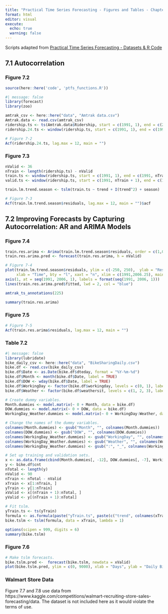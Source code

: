 ```yaml
---
title: "Practical Time Series Forecasting - Figures and Tables - Chapter 7"
format: html
editor: visual
execute:
  echo: true
  warning: false
---
```


Scripts adapted from [Practical Time Series Forecasting - Datasets & R Code](https://www.forecastingbook.com/resources/data-and-code)

## 

## 7.1 Autocorrelation

### Figure 7.2

```r
source(here::here('code', 'ptfs_functions.R'))

#| message: false
library(forecast)
library(zoo)

amtrak_csv <- here::here("data", "Amtrak data.csv")
Amtrak.data <- read.csv(amtrak_csv)
ridership.ts <- ts(Amtrak.data$Ridership, start = c(1991, 1), end = c(2004, 3), freq = 12)
ridership.24.ts <- window(ridership.ts, start = c(1991, 1), end = c(1991, 24))

# Figure 7-2
Acf(ridership.24.ts, lag.max = 12, main = "")
```

### Figure 7.3

```r
nValid <- 36
nTrain <- length(ridership.ts) - nValid
train.ts <- window(ridership.ts, start = c(1991, 1), end = c(1991, nTrain))
valid.ts <- window(ridership.ts, start = c(1991, nTrain + 1), end = c(1991, nTrain + nValid))

train.lm.trend.season <- tslm(train.ts ~ trend + I(trend^2) + season)

# Figure 7-3
Acf(train.lm.trend.season$residuals, lag.max = 12, main = "")$acf

```

## 7.2 Improving Forecasts by Capturing Autocorrelation: AR and ARIMA Models

### Figure 7.4

```r
train.res.arima <- Arima(train.lm.trend.season$residuals, order = c(1,0,0))
train.res.arima.pred <- forecast(train.res.arima, h = nValid)

# Figure 7-4
plot(train.lm.trend.season$residuals, ylim = c(-250, 250),  ylab = "Residuals", 
     xlab = "Time", bty = "l", xaxt = "n", xlim = c(1991,2006.25), main = "")
axis(1, at = seq(1991, 2006, 1), labels = format(seq(1991, 2006, 1)))
lines(train.res.arima.pred$fitted, lwd = 2, col = "blue")

amtrak_ts_annotations(225)
```

```r
summary(train.res.arima)
```

### Figure 7.5

```r
# Figure 7-5
Acf(train.res.arima$residuals, lag.max = 12, main = "")
```

### Table 7.2

```r
#| message: false
library(lubridate)
bike_daily_csv <- here::here("data", "BikeSharingDaily.csv")
bike.df <- read.csv(bike_daily_csv)
bike.df$Date <- as.Date(bike.df$dteday, format = "%Y-%m-%d")
bike.df$Month <- month(bike.df$Date, label = TRUE)
bike.df$DOW <- wday(bike.df$Date, label = TRUE)
bike.df$WorkingDay <- factor(bike.df$workingday, levels = c(0, 1), labels = c("Not_Working", "Working"))
bike.df$Weather <- factor(bike.df$weathersit, levels = c(1, 2, 3), labels = c("Clear", "Mist", "Rain_Snow"))

# Create dummy variables.
Month.dummies <- model.matrix(~ 0 + Month, data = bike.df)
DOW.dummies <- model.matrix(~ 0 + DOW, data = bike.df)
WorkingDay_Weather.dummies <- model.matrix(~ 0 + WorkingDay:Weather, data = bike.df)

# Change the names of the dummy variables.
colnames(Month.dummies) <- gsub("Month", "", colnames(Month.dummies))
colnames(DOW.dummies) <- gsub("DOW", "", colnames(DOW.dummies))
colnames(WorkingDay_Weather.dummies) <- gsub("WorkingDay", "", colnames(WorkingDay_Weather.dummies))
colnames(WorkingDay_Weather.dummies) <- gsub("Weather", "", colnames(WorkingDay_Weather.dummies))
colnames(WorkingDay_Weather.dummies) <- gsub(":", "_", colnames(WorkingDay_Weather.dummies))

# Set up training and validation sets.
x <- as.data.frame(cbind(Month.dummies[, -12], DOW.dummies[, -7], WorkingDay_Weather.dummies[, -6]))
y <- bike.df$cnt
nTotal <- length(y)
nValid <- 90
nTrain <- nTotal - nValid
xTrain <- x[1:nTrain, ]
yTrain <- y[1:nTrain]
xValid <- x[(nTrain + 1):nTotal, ]
yValid <- y[(nTrain + 1):nTotal]

# Fit tslm.
yTrain.ts <- ts(yTrain)
formula <- as.formula(paste("yTrain.ts", paste(c("trend", colnames(xTrain)), collapse = "+"), sep = "~"))
bike.tslm <- tslm(formula, data = xTrain, lambda = 1)

options(scipen = 999, digits = 6)
summary(bike.tslm)
```

### Figure 7.6

```r
# Make tslm forecasts.
bike.tslm.pred <-  forecast(bike.tslm, newdata = xValid)
plot(bike.tslm.pred, ylim = c(0, 9000), xlab = "Days", ylab = "Daily Bike Rentals")
```

### Walmart Store Data

Figure 7.7 and 7.8 use data from https://www.kaggle.com/competitions/walmart-recruiting-store-sales-forecasting/data. The dataset is not included here as it would violate the terms of use.
